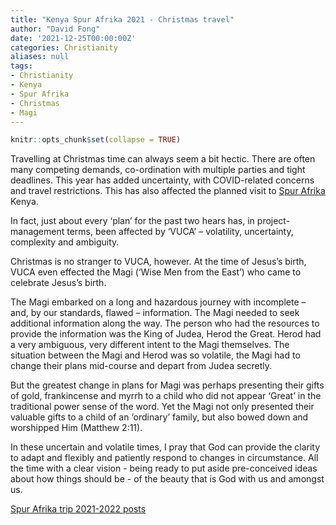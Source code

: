 ```yaml
---
title: "Kenya Spur Afrika 2021 - Christmas travel"
author: "David Fong"
date: '2021-12-25T00:00:00Z'
categories: Christianity
aliases: null
tags:
- Christianity
- Kenya
- Spur Afrika
- Christmas
- Magi
---
```


```r
knitr::opts_chunk$set(collapse = TRUE)
```

Travelling at Christmas time can always seem a bit hectic. There are often many competing demands, co-ordination with multiple parties and tight deadlines. This year has added uncertainty, with COVID-related concerns and travel restrictions. This has also affected the planned visit to [Spur Afrika](https://spurafrika.org/) Kenya.

In fact, just about every ‘plan’ for the past two hears has, in project-management terms, been affected by ‘VUCA’ – volatility, uncertainty, complexity and ambiguity.

Christmas is no stranger to VUCA, however. At the time of Jesus’s birth, VUCA even effected the Magi (‘Wise Men from the East’) who came to celebrate Jesus’s birth.

The Magi embarked on a long and hazardous journey with incomplete – and, by our standards, flawed – information. The Magi needed to seek additional information along the way. The person who had the resources to provide the information was the King of Judea, Herod the Great. Herod had a very ambiguous, very different intent to the Magi themselves. The situation between the Magi and Herod was so volatile, the Magi had to change their plans mid-course and depart from Judea secretly.

But the greatest change in plans for Magi was perhaps presenting their gifts of gold, frankincense and myrrh to a child who did not appear ‘Great’ in the traditional power sense of the word. Yet the Magi not only presented their valuable gifts to a child of an ‘ordinary’ family, but also bowed down and worshipped Him (Matthew 2:11).

In these uncertain and volatile times, I pray that God can provide the clarity to adapt and flexibly and patiently respond to changes in circumstance. All the time with a clear vision - being ready to put aside pre-conceived ideas about how things should be - of the beauty that is God with us and amongst us.

[Spur Afrika trip 2021-2022 posts](/spurafrika2021/)